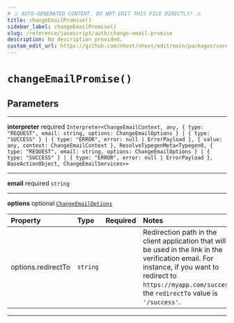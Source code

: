 ```yaml
---
# ⚠️ AUTO-GENERATED CONTENT. DO NOT EDIT THIS FILE DIRECTLY! ⚠️
title: changeEmailPromise()
sidebar_label: changeEmailPromise()
slug: /reference/javascript/auth/change-email-promise
description: No description provided.
custom_edit_url: https://github.com/nhost/nhost/edit/main/packages/core/src/promises/changeEmail.ts#L11
---
```


# `changeEmailPromise()`

## Parameters

---

**<span className="parameter-name">interpreter</span>** <span className="optional-status">required</span> `Interpreter<ChangeEmailContext, any, { type: "REQUEST", email: string, options: ChangeEmailOptions } | { type: "SUCCESS" } | { type: "ERROR", error: null | ErrorPayload }, { value: any, context: ChangeEmailContext }, ResolveTypegenMeta<Typegen0, { type: "REQUEST", email: string, options: ChangeEmailOptions } | { type: "SUCCESS" } | { type: "ERROR", error: null | ErrorPayload }, BaseActionObject, ChangeEmailServices>>`

---

**<span className="parameter-name">email</span>** <span className="optional-status">required</span> `string`

---

**<span className="parameter-name">options</span>** <span className="optional-status">optional</span> [`ChangeEmailOptions`](/reference/docgen/javascript/auth/types/change-email-options)

| Property                                                                                       | Type     | Required | Notes                                                                                                                                                                                                             |
| :--------------------------------------------------------------------------------------------- | :------- | :------: | :---------------------------------------------------------------------------------------------------------------------------------------------------------------------------------------------------------------- |
| <span className="parameter-name"><span className="light-grey">options.</span>redirectTo</span> | `string` |          | Redirection path in the client application that will be used in the link in the verification email. For instance, if you want to redirect to `https://myapp.com/success`, the `redirectTo` value is `'/success'`. |

---
